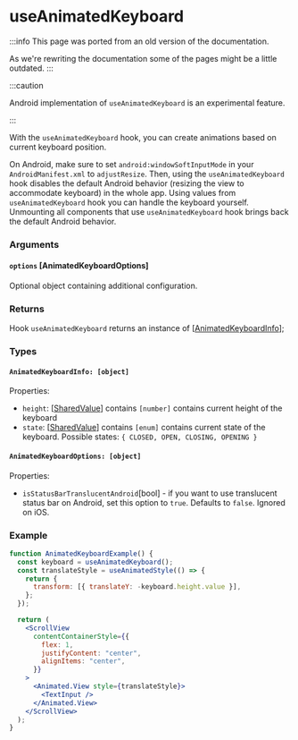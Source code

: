 # useAnimatedKeyboard

:::info
This page was ported from an old version of the documentation.

As we're rewriting the documentation some of the pages might be a little outdated.
:::

:::caution

Android implementation of `useAnimatedKeyboard` is an experimental feature.

:::

With the `useAnimatedKeyboard` hook, you can create animations based on current keyboard position.

On Android, make sure to set `android:windowSoftInputMode` in your `AndroidManifest.xml` to `adjustResize`. Then, using the `useAnimatedKeyboard` hook disables
the default Android behavior (resizing the view to accommodate keyboard) in the whole app. Using values from `useAnimatedKeyboard` hook you can handle the keyboard yourself. Unmounting all components that use `useAnimatedKeyboard` hook brings back the default Android behavior.

### Arguments

#### `options` [AnimatedKeyboardOptions]

Optional object containing additional configuration.

### Returns

Hook `useAnimatedKeyboard` returns an instance of [[AnimatedKeyboardInfo](#animatedkeyboard-object)];

### Types

#### `AnimatedKeyboardInfo: [object]`

Properties:

- `height`: [[SharedValue](../../api/hooks/useSharedValue)] contains `[number]`
  contains current height of the keyboard
- `state`: [[SharedValue](../../api/hooks/useSharedValue)] contains `[enum]`
  contains current state of the keyboard. Possible states: `{ CLOSED, OPEN, CLOSING, OPENING }`

#### `AnimatedKeyboardOptions: [object]`

Properties:

- `isStatusBarTranslucentAndroid`[bool] - if you want to use translucent status bar on Android, set this option to `true`. Defaults to `false`. Ignored on iOS.

### Example

```jsx
function AnimatedKeyboardExample() {
  const keyboard = useAnimatedKeyboard();
  const translateStyle = useAnimatedStyle(() => {
    return {
      transform: [{ translateY: -keyboard.height.value }],
    };
  });

  return (
    <ScrollView
      contentContainerStyle={{
        flex: 1,
        justifyContent: "center",
        alignItems: "center",
      }}
    >
      <Animated.View style={translateStyle}>
        <TextInput />
      </Animated.View>
    </ScrollView>
  );
}
```
